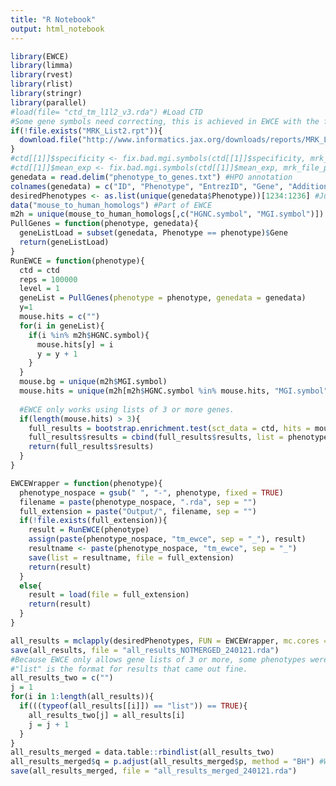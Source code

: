 ```yaml
---
title: "R Notebook"
output: html_notebook
---
```


```r
library(EWCE)
library(limma)
library(rvest)
library(rlist)
library(stringr)
library(parallel)
#load(file= "ctd_tm_l1l2_v3.rda") #Load CTD
#Some gene symbols need correcting, this is achieved in EWCE with the following:
if(!file.exists("MRK_List2.rpt")){
  download.file("http://www.informatics.jax.org/downloads/reports/MRK_List2.rpt", destfile="MRK_List2.rpt")
}
#ctd[[1]]$specificity <- fix.bad.mgi.symbols(ctd[[1]]$specificity, mrk_file_path="MRK_List2.rpt")
#ctd[[1]]$mean_exp <- fix.bad.mgi.symbols(ctd[[1]]$mean_exp, mrk_file_path="MRK_List2.rpt")
genedata = read.delim("phenotype_to_genes.txt") #HPO annotation
colnames(genedata) = c("ID", "Phenotype", "EntrezID", "Gene", "Additional", "Source", "LinkID")
desiredPhenotypes <- as.list(unique(genedata$Phenotype))[1234:1236] #Just the whole list of unique phenotypes in the "phenotype_to_genes.txt" file.
data("mouse_to_human_homologs") #Part of EWCE
m2h = unique(mouse_to_human_homologs[,c("HGNC.symbol", "MGI.symbol")])
PullGenes = function(phenotype, genedata){
  geneListLoad = subset(genedata, Phenotype == phenotype)$Gene
  return(geneListLoad)
}
RunEWCE = function(phenotype){
  ctd = ctd
  reps = 100000
  level = 1
  geneList = PullGenes(phenotype = phenotype, genedata = genedata)
  y=1
  mouse.hits = c("")
  for(i in geneList){
    if(i %in% m2h$HGNC.symbol){
      mouse.hits[y] = i
      y = y + 1
    }
  }
  mouse.bg = unique(m2h$MGI.symbol)
  mouse.hits = unique(m2h[m2h$HGNC.symbol %in% mouse.hits, "MGI.symbol"])
  
  #EWCE only works using lists of 3 or more genes.
  if(length(mouse.hits) > 3){
    full_results = bootstrap.enrichment.test(sct_data = ctd, hits = mouse.hits, bg = mouse.bg, reps = reps, annotLevel = level)
    full_results$results = cbind(full_results$results, list = phenotype)
    return(full_results$results)
  }
}

EWCEWrapper = function(phenotype){
  phenotype_nospace = gsub(" ", "-", phenotype, fixed = TRUE)
  filename = paste(phenotype_nospace, ".rda", sep = "")
  full_extension = paste("Output/", filename, sep = "")
  if(!file.exists(full_extension)){
    result = RunEWCE(phenotype)
    assign(paste(phenotype_nospace, "tm_ewce", sep = "_"), result)
    resultname <- paste(phenotype_nospace, "tm_ewce", sep = "_")
    save(list = resultname, file = full_extension)
    return(result)
  }
  else{
    result = load(file = full_extension)
    return(result)
  }
}

all_results = mclapply(desiredPhenotypes, FUN = EWCEWrapper, mc.cores = 24)
save(all_results, file = "all_results_NOTMERGED_240121.rda")
#Because EWCE only allows gene lists of 3 or more, some phenotypes were skipped over in the final results list and instead saved as just "1". This loop simply pulls out all the results for phenotypes that did work and stores them in a new list before saving, to get around this error.
#"list" is the format for results that came out fine.
all_results_two = c("")
j = 1
for(i in 1:length(all_results)){
  if(((typeof(all_results[[i]]) == "list")) == TRUE){
    all_results_two[j] = all_results[i]
    j = j + 1
  }
}
all_results_merged = data.table::rbindlist(all_results_two)
all_results_merged$q = p.adjust(all_results_merged$p, method = "BH") #Went with BH for now
save(all_results_merged, file = "all_results_merged_240121.rda")
```

